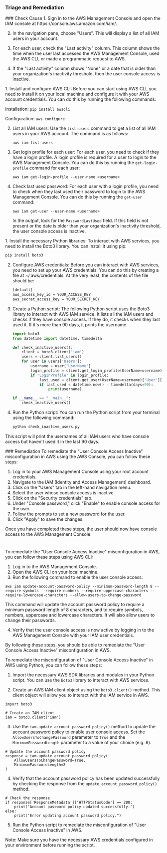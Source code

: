 
### Triage and Remediation
<Tabs>

<Tab title='Cause'>
### Check Cause
<AccordionGroup>
<Accordion title='Using Console' defaultOpen='true'>
1. Sign in to the AWS Management Console and open the IAM console at https://console.aws.amazon.com/iam/.

2. In the navigation pane, choose "Users". This will display a list of all IAM users in your account.

3. For each user, check the "Last activity" column. This column shows the time when the user last accessed the AWS Management Console, used the AWS CLI, or made a programmatic request to AWS.

4. If the "Last activity" column shows "None" or a date that is older than your organization's inactivity threshold, then the user console access is inactive.
</Accordion>

<Accordion title='Using CLI'>
1. Install and configure AWS CLI: Before you can start using AWS CLI, you need to install it on your local machine and configure it with your AWS account credentials. You can do this by running the following commands:

   Installation: `pip install awscli`
   
   Configuration: `aws configure`

2. List all IAM users: Use the `list-users` command to get a list of all IAM users in your AWS account. The command is as follows:

   `aws iam list-users`

3. Get login profile for each user: For each user, you need to check if they have a login profile. A login profile is required for a user to login to the AWS Management Console. You can do this by running the `get-login-profile` command for each user:

   `aws iam get-login-profile --user-name <username>`

4. Check last used password: For each user with a login profile, you need to check when they last used their password to login to the AWS Management Console. You can do this by running the `get-user` command:

   `aws iam get-user --user-name <username>`

   In the output, look for the `PasswordLastUsed` field. If this field is not present or the date is older than your organization's inactivity threshold, the user console access is inactive.
</Accordion>

<Accordion title='Using Python'>
1. Install the necessary Python libraries: To interact with AWS services, you need to install the Boto3 library. You can install it using pip:

   ```bash
   pip install boto3
   ```

2. Configure AWS credentials: Before you can interact with AWS services, you need to set up your AWS credentials. You can do this by creating a file at ~/.aws/credentials. At the very least, the contents of the file should be:

   ```bash
   [default]
   aws_access_key_id = YOUR_ACCESS_KEY
   aws_secret_access_key = YOUR_SECRET_KEY
   ```

3. Create a Python script: The following Python script uses the Boto3 library to interact with AWS IAM service. It lists all the IAM users and checks if they have console access. If they do, it checks when they last used it. If it's more than 90 days, it prints the username.

   ```python
   import boto3
   from datetime import datetime, timedelta

   def check_inactive_users():
       client = boto3.client('iam')
       users = client.list_users()
       for user in users['Users']:
           username = user['UserName']
           login_profile = client.get_login_profile(UserName=username)
           if 'LoginProfile' in login_profile:
               last_used = client.get_user(UserName=username)['User']['PasswordLastUsed']
               if last_used < datetime.now() - timedelta(days=90):
                   print(username)

   if __name__ == "__main__":
       check_inactive_users()
   ```

4. Run the Python script: You can run the Python script from your terminal using the following command:

   ```bash
   python check_inactive_users.py
   ```
   
This script will print the usernames of all IAM users who have console access but haven't used it in the last 90 days.
</Accordion>

</AccordionGroup>
</Tab>
<Tab title='Remediation'>
### Remediation

<AccordionGroup>
<Accordion title='Using Console' defaultOpen='true'>
To remediate the "User Console Access Inactive" misconfiguration in AWS using the AWS Console, you can follow these steps:

1. Log in to your AWS Management Console using your root account credentials.
2. Navigate to the IAM (Identity and Access Management) dashboard.
3. Click on the "Users" tab in the left-hand navigation menu.
4. Select the user whose console access is inactive.
5. Click on the "Security credentials" tab.
6. Under "Console password," click "Enable" to enable console access for the user.
7. Follow the prompts to set a new password for the user.
8. Click "Apply" to save the changes.

Once you have completed these steps, the user should now have console access to the AWS Management Console.

#
</Accordion>

<Accordion title='Using CLI'>
To remediate the "User Console Access Inactive" misconfiguration in AWS, you can follow these steps using AWS CLI:

1. Log in to the AWS Management Console.
2. Open the AWS CLI on your local machine.
3. Run the following command to enable the user console access:

```
aws iam update-account-password-policy --minimum-password-length 8 --require-symbols --require-numbers --require-uppercase-characters --require-lowercase-characters --allow-users-to-change-password
```

This command will update the account password policy to require a minimum password length of 8 characters, and to require symbols, numbers, uppercase and lowercase characters. It will also allow users to change their passwords.

4. Verify that the user console access is now active by logging in to the AWS Management Console with your IAM user credentials.

By following these steps, you should be able to remediate the "User Console Access Inactive" misconfiguration in AWS.
</Accordion>

<Accordion title='Using Python'>
To remediate the misconfiguration of "User Console Access Inactive" in AWS using Python, you can follow these steps:

1. Import the necessary AWS SDK libraries and modules in your Python script. You can use the `boto3` library to interact with AWS services.

2. Create an AWS IAM client object using the `boto3.client()` method. This client object will allow you to interact with the IAM service in AWS.

```
import boto3

# Create an IAM client
iam = boto3.client('iam')
```

3. Use the `iam.update_account_password_policy()` method to update the account password policy to enable user console access. Set the `AllowUsersToChangePassword` parameter to `True` and the `MinimumPasswordLength` parameter to a value of your choice (e.g. 8).

```
# Update the account password policy
response = iam.update_account_password_policy(
    AllowUsersToChangePassword=True,
    MinimumPasswordLength=8
)
```

4. Verify that the account password policy has been updated successfully by checking the response from the `update_account_password_policy()` method.

```
# Check the response
if response['ResponseMetadata']['HTTPStatusCode'] == 200:
    print("Account password policy updated successfully.")
else:
    print("Error updating account password policy.")
```

5. Run the Python script to remediate the misconfiguration of "User Console Access Inactive" in AWS.

Note: Make sure you have the necessary AWS credentials configured in your environment before running the script.
</Accordion>

</AccordionGroup>
</Tab>
</Tabs>
